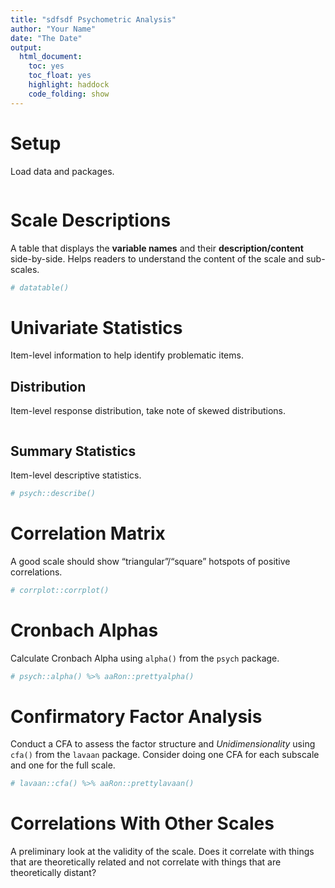 ```yaml
---
title: "sdfsdf Psychometric Analysis"
author: "Your Name"
date: "The Date"
output:
  html_document: 
    toc: yes
    toc_float: yes
    highlight: haddock
    code_folding: show 
---
```


# Setup

Load data and packages.

```r

```

# Scale Descriptions

A table that displays the **variable names** and their **description/content** side-by-side. Helps readers to understand the content of the scale and sub-scales.

```r
# datatable()
```

# Univariate Statistics {.tabset}

Item-level information to help identify problematic items.

## Distribution

Item-level response distribution, take note of skewed distributions.

```r

```

## Summary Statistics

Item-level descriptive statistics.

```r
# psych::describe()
```

# Correlation Matrix

A good scale should show "triangular"/"square" hotspots of positive correlations.

```r
# corrplot::corrplot()
```

# Cronbach Alphas

Calculate Cronbach Alpha using `alpha()` from the `psych` package.

```r
# psych::alpha() %>% aaRon::prettyalpha()
```

# Confirmatory Factor Analysis

Conduct a CFA to assess the factor structure and *Unidimensionality* using `cfa()` from the `lavaan` package. Consider doing one CFA for each subscale and one for the full scale.

```r
# lavaan::cfa() %>% aaRon::prettylavaan()
```

# Correlations With Other Scales

A preliminary look at the validity of the scale. Does it correlate with things that are theoretically related and not correlate with things that are theoretically distant?

```r

```

